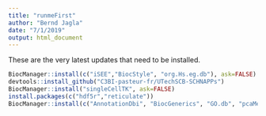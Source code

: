 ```yaml
---
title: "runmeFirst"
author: "Bernd Jagla"
date: "7/1/2019"
output: html_document
---
```


These are the very latest updates that need to be installed.

```r
BiocManager::install(c("iSEE","BiocStyle", "org.Hs.eg.db"), ask=FALSE)
devtools::install_github("C3BI-pasteur-fr/UTechSCB-SCHNAPPs")
BiocManager::install("singleCellTK", ask=FALSE)
install.packages(c("hdf5r","reticulate"))
BiocManager::install(c("AnnotationDbi", "BiocGenerics", "GO.db", "pcaMethods"), ask=FALSE)

```



